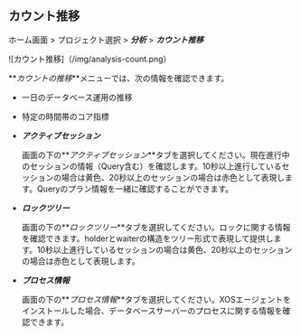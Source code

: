 ## カウント推移

ホーム画面 > プロジェクト選択 > **_分析_** > **_カウント推移_**

![カウント推移]（/img/analysis-count.png）

**_カウントの推移_**メニューでは、次の情報を確認できます。

-   一日のデータベース運用の推移

-   特定の時間帯のコア指標

-   **_アクティブセッション_**

    画面の下の**_アクティブセッション_**タブを選択してください。現在進行中のセッションの情報（Query含む）を確認します。10秒以上進行しているセッションの場合は<span class='slow'>黄色</span>、20秒以上のセッションの場合は<span class='vslow'>赤色</span>として表現します。Queryのプラン情報を一緒に確認することができます。

-   **_ロックツリー_**

    画面の下の**_ロックツリー_**タブを選択してください。ロックに関する情報を確認できます。holderとwaiterの構造をツリー形式で表現して提供します。10秒以上進行しているセッションの場合は<span class='slow'>黄色</span>、20秒以上のセッションの場合は<span class='vslow'>赤色</span>として表現します。

-   **_プロセス情報_**

    画面の下の**_プロセス情報_**タブを選択してください。XOSエージェントをインストールした場合、データベースサーバーのプロセスに関する情報を確認できます。
